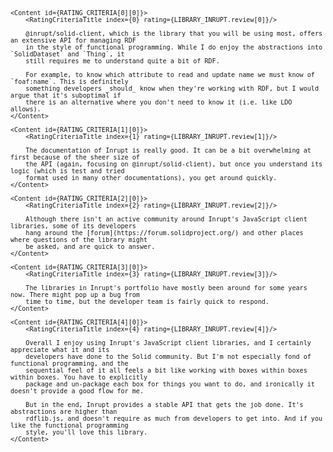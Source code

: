 
<Code id="RDFJSLib" language="typescript" code={libCode} className="line-numbers" />

<AuthorNote id="review" title="Should you choose Inrupt's JavaScript client libraries?">
    <ReviewHeader library={LIBRARY_INRUPT}/>

    <Content id={RATING_CRITERIA[0][0]}>
        <RatingCriteriaTitle index={0} rating={LIBRARY_INRUPT.review[0]}/>

        @inrupt/solid-client, which is the library that you will be using most, offers an extensive API for managing RDF
        in the style of functional programming. While I do enjoy the abstractions into `SolidDataset` and `Thing`, it
        still requires me to understand quite a bit of RDF.

        For example, to know which attribute to read and update name we must know of `foaf:name`. This is definitely
        something developers _should_ know when they're working with RDF, but I would argue that it's suboptimal if
        there is an alternative where you don't need to know it (i.e. like LDO allows).
    </Content>

    <Content id={RATING_CRITERIA[1][0]}>
        <RatingCriteriaTitle index={1} rating={LIBRARY_INRUPT.review[1]}/>

        The documentation of Inrupt is really good. It can be a bit overwhelming at first because of the sheer size of
        the API (again, focusing on @inrupt/solid-client), but once you understand its logic (which is test and tried
        format used in many other documentations), you get around quickly.
    </Content>

    <Content id={RATING_CRITERIA[2][0]}>
        <RatingCriteriaTitle index={2} rating={LIBRARY_INRUPT.review[2]}/>

        Although there isn't an active community around Inrupt's JavaScript client libraries, some of its developers
        hang around the [forum](https://forum.solidproject.org/) and other places where questions of the library might
        be asked, and are quick to answer.
    </Content>

    <Content id={RATING_CRITERIA[3][0]}>
        <RatingCriteriaTitle index={3} rating={LIBRARY_INRUPT.review[3]}/>

        The libraries in Inrupt's portfolio have mostly been around for some years now. There might pop up a bug from
        time to time, but the developer team is fairly quick to respond.
    </Content>

    <Content id={RATING_CRITERIA[4][0]}>
        <RatingCriteriaTitle index={4} rating={LIBRARY_INRUPT.review[4]}/>

        Overall I enjoy using Inrupt's JavaScript client libraries, and I certainly appreciate what it and its
        developers have done to the Solid community. But I'm not especially fond of functional programming, and the
        sequential feel of it all feels a bit like working with boxes within boxes within boxes. You have to explicitly
        package and un-package each box for things you want to do, and ironically it doesn't provide a good flow for me.

        But in the end, Inrupt provides a stable API that gets the job done. It's abstractions are higher than
        rdflib.js, and doesn't require as much from developers to get into. And if you like the functional programming
        style, you'll love this library.
    </Content>
</AuthorNote>